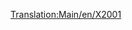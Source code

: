 [[Translation:Main/en/X2001]]{{en/-}}{{Template:Treni/It
|Image=[[File:en/X2001.png]]
|Name='X2001'
|Cost=€ 121.874
|Speed=305 km/h (190 mph)
|Weight=95 t
|Power=9.125 hp (6.618 kW)
|Annual=€ 6.468
|Designed=1998
|Lifespan=20
|Capacity=N/A
|Description=Questa locomotiva è la prima [[Main/it/Ferrovia monorotaia|monorotaia]] disponibile. È molto più potente e veloce della migliore locomotiva elettrica, l'[[Main/it/AsiaStar| "AsiaStar"]]. Combina due potenti motrici in un treno per raggiungere la massima velocità con treni lunghi.
|Real-life=Probabilmente una versione del treno svedese [http://www.wikipedia.org/wiki/SJ_2000 X2000] (tecnicamente conosciuto come X2 dato che X2000 è un marchio - http://www.lococarriage.org.uk/x2000.html racconta (in inglese) la storia completa dell'X2000 - il treno per l'anno 2000!
}}